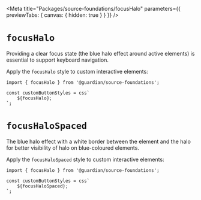 

<Meta
	title="Packages/source-foundations/focusHalo"
	parameters={{ previewTabs: { canvas: { hidden: true } } }}
/>

# `focusHalo`

Providing a clear focus state (the blue halo effect around active elements) is essential to support keyboard navigation.

Apply the `focusHalo` style to custom interactive elements:

```tsx
import { focusHalo } from '@guardian/source-foundations';

const customButtonStyles = css`
	${focusHalo};
`;
```

# `focusHaloSpaced`

The blue halo effect with a white border between the element and the halo for better visibility of halo on blue-coloured elements.

Apply the `focusHaloSpaced` style to custom interactive elements:

```tsx
import { focusHalo } from '@guardian/source-foundations';

const customButtonStyles = css`
	${focusHaloSpaced};
`;
```
